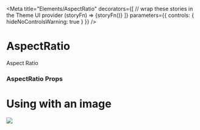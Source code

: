 


<Meta
  title="Elements/AspectRatio"
  decorators={[
    // wrap these stories in the Theme UI provider
    (storyFn) => <ThemeUIRenderer>{storyFn()}</ThemeUIRenderer>
  ]}
  parameters={{
    controls: { hideNoControlsWarning: true }
  }}
/>

# AspectRatio

<Preview>
  <Story name="Default">
    <AspectRatio
      ratio={[1/1, 16/9]}
      sx={{
        p: 4,
        display: 'flex',
        alignItems: 'center',
        justifyContent: 'center',
        color: 'background',
        bg: 'primary',
      }}>
      <Heading>
        Aspect Ratio
      </Heading>
    </AspectRatio>
  </Story>
</Preview>

### AspectRatio Props

<ComponentSupport themeUi={true} variant={false} />

<Props of={AspectRatio} />

# Using with an image

<Preview>
  <Story name="Using with an image">
    <AspectRatio ratio={16/9}>
      <Image
        src="https://images.unsplash.com/photo-1520222984843-df35ebc0f24d?ixlib=rb-1.2.1&q=80&fm=jpg&crop=entropy&cs=tinysrgb&w=1080&fit=max&ixid=eyJhcHBfaWQiOjF9"
        sx={{
          objectFit: 'cover'
        }}
      />
    </AspectRatio>
  </Story>
</Preview>
